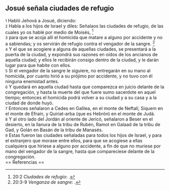 == Josué señala ciudades de refugio ==

{{anchor|1}} <small>1</small> Habló Jehová a Josué, diciendo:<br>
{{anchor|2}} <small>2</small> Habla a los hijos de Israel y diles: Señalaos las ciudades de refugio, de las cuales yo os hablé por medio de Moisés, <ref>20:2 ''Ciudades de refugio'': {{lib|LU|69|4|4}}.</ref><br>
{{anchor|3}} <small>3</small> para que se acoja allí el homicida que matare a alguno por accidente y no a sabiendas; y os servirán de refugio contra el vengador de la sangre. <ref>20:3-9 ''Venganza de sangre'': {{lib|LU|70|10|9}}.</ref><br>
{{anchor|4}} <small>4</small> Y el que se acogiere a alguna de aquellas ciudades, se presentará a la puerta de la ciudad, y expondrá sus razones en oídos de los ancianos de aquella ciudad; y ellos le recibirán consigo dentro de la ciudad, y le darán lugar para que habite con ellos.<br>
{{anchor|5}} <small>5</small> Si el vengador de la sangre le siguiere, no entregarán en su mano al homicida, por cuanto hirió a su prójimo por accidente, y no tuvo con él ninguna enemistad antes.<br>
{{anchor|6}} <small>6</small> Y quedará en aquella ciudad hasta que comparezca en juicio delante de la congregación, y hasta la muerte del que fuere sumo sacerdote en aquel tiempo; entonces el homicida podrá volver a su ciudad y a su casa y a la ciudad de donde huyó.<br>
{{anchor|7}} <small>7</small> Entonces señalaron a Cedes en Galilea, en el monte de Neftalí, Siquem en el monte de Efraín, y Quiriat-arba (que es Hebrón) en el monte de Judá.<br>
{{anchor|8}} <small>8</small> Y al otro lado del Jordán al oriente de Jericó, señalaron a Beser en el desierto, en la llanura de la tribu de Rubén, Ramot en Galaad de la tribu de Gad, y Golán en Basán de la tribu de Manasés.<br>
{{anchor|9}} <small>9</small> Estas fueron las ciudades señaladas para todos los hijos de Israel, y para el extranjero que morase entre ellos, para que se acogiese a ellas cualquiera que hiriese a alguno por accidente, a fin de que no muriese por mano del vengador de la sangre, hasta que compareciese delante de la congregación.<br>
== Referencias ==

<references />
